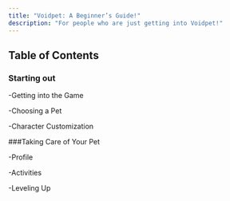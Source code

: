 ```yaml
---
title: "Voidpet: A Beginner’s Guide!"
description: "For people who are just getting into Voidpet!"
---
```

## Table of Contents

### Starting out

-Getting into the Game

-Choosing a Pet

-Character Customization

###Taking Care of Your Pet

-Profile

-Activities 

-Leveling Up
